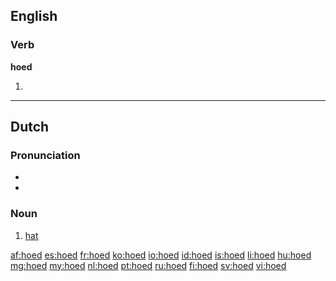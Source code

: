 ==English==
===Verb===
'''hoed'''

# {{past of|hoe}}

----
==Dutch==

===Pronunciation===
* {{IPA|/huːt/|lang=nl}}
* {{audio|Nl-hoed.ogg|Audio}}

===Noun===
{{nl-noun|g=m|pl=hoeden|diminutive=hoedje}}

# [[hat]]

[[af:hoed]]
[[es:hoed]]
[[fr:hoed]]
[[ko:hoed]]
[[io:hoed]]
[[id:hoed]]
[[is:hoed]]
[[li:hoed]]
[[hu:hoed]]
[[mg:hoed]]
[[my:hoed]]
[[nl:hoed]]
[[pt:hoed]]
[[ru:hoed]]
[[fi:hoed]]
[[sv:hoed]]
[[vi:hoed]]